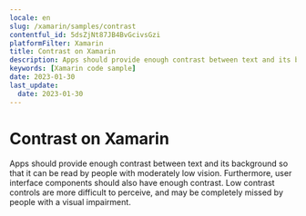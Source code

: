 ```yaml
---
locale: en
slug: /xamarin/samples/contrast
contentful_id: 5dsZjNt87JB4BvGcivsGzi
platformFilter: Xamarin
title: Contrast on Xamarin
description: Apps should provide enough contrast between text and its background so that it can be read by people with moderately low vision.
keywords: [Xamarin code sample]
date: 2023-01-30
last_update:
  date: 2023-01-30
---
```


# Contrast on Xamarin

Apps should provide enough contrast between text and its background so that it can be read by people with moderately low vision. Furthermore, user interface components should also have enough contrast. Low contrast controls are more difficult to perceive, and may be completely missed by people with a visual impairment.

<CodeSample id="screen-contrast" locale="en" platform="xamarin"/>
